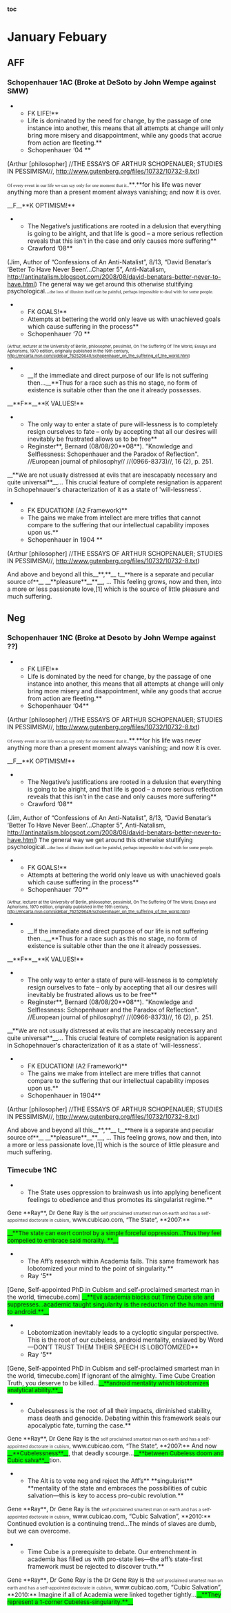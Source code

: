 = = 
====[[toc]]==== 
=January Febuary= 
==AFF== 
===Schopenhauer 1AC (Broke at DeSoto by John Wempe against SMW)=== 

**FK LIFE!**
**Life is dominated by the need for change, by the passage of one instance into another, this means that all attempts at change will only bring more misery and disappointment, while any goods that accrue from action are fleeting.**
**<span style="font-size: 11pt;">Schopenhauer ‘04 </span>**
(Arthur [philosopher] //THE ESSAYS OF ARTHUR SCHOPENAUER; STUDIES IN PESSIMISM//, <span style="color: black; text-decoration: none;">[[http://www.gutenberg.org/files/10732/10732-8.txt]]</span>)

<span style="font-family: 'Times New Roman'; font-size: 8pt;">Of every event in our life we can say only for one moment that it..</span>**<span style="font-family: 'Times New Roman'; font-size: 8pt;">.</span>**for his life was never anything more than a present moment always vanishing; and now it is over.


__F__**K OPTIMISM!**
**The Negative’s justifications are rooted in a delusion that everything is going to be alright, and that life is good – a more serious reflection reveals that this isn’t in the case and only causes more suffering**
**<span style="font-size: 11pt;">Crawford ’08</span>**
(Jim, Author of “Confessions of An Anti-Natalist”, 8/13, “David Benatar’s ‘Better To Have Never Been’…Chapter 5”, Anti-Natalism, http://antinatalism.blogspot.com/2008/08/david-benatars-better-never-to-have.html)
<span style="font-size: 10pt;">The general way we get around this otherwise stultifying psychological...</span><span style="font-family: 'Times New Roman'; font-size: 8pt;">the loss of illusion itself can be painful, perhaps impossible to deal with for some people. </span>



**FK GOALS!**
**Attempts at bettering the world only leave us with unachieved goals which cause suffering in the process**
**<span style="font-size: 11pt;">Schopenhauer ‘70 </span>**
<span style="font-size: 7pt;">(Arthur, lecturer at the University of Berlin, philosopher, pessimist, On The Suffering Of The World, Essays and Aphorisms, 1970 edition, originally published in the 19th century, </span><span style="color: black; font-size: 7pt; text-decoration: none;">[[http://encarta.msn.com/sidebar_762529649/schopenhauer_on_the_suffering_of_the_world.html]]</span><span style="font-size: 7pt;">) </span>

**__If the immediate and direct purpose of our life is not suffering then...__**Thus for a race such as this no stage, no form of existence is suitable other than the one it already possesses.

__**F**__**K VALUES!**
**The only way to enter a state of pure will-lessness is to completely resign ourselves to fate – only by accepting that all our desires will inevitably be frustrated allows us to be free**
**<span style="font-size: 11pt;">Reginster</span>**, Bernard (08/08/20**<span style="font-size: 11pt;">08</span>**). "Knowledge and Selflessness: Schopenhauer and the Paradox of Reflection". //European journal of philosophy// //(0966-8373)//, 16 (2), p. 251.

__**<span style="font-size: 10pt;">We are not usually distressed at evils that are inescapably necessary and quite universal</span>**__... This crucial feature of complete resignation is apparent in Schopehnauer's characterization of it as a state of 'will-lessness'.


**FK EDUCATION! (A2 Framework)**
**The gains we make from intellect are mere trifles that cannot compare to the suffering that our intellectual capability imposes upon us.**
**<span style="font-size: 11pt;">Schopenhauer in 1904 </span>**
(Arthur [philosopher] //THE ESSAYS OF ARTHUR SCHOPENAUER; STUDIES IN PESSIMISM//, <span style="color: black; text-decoration: none;">[[http://www.gutenberg.org/files/10732/10732-8.txt]]</span>)

And above and beyond all this__**,**__ <span style="font-size: 10pt;">t__**here is a separate and peculiar source of**__ </span>__**pleasure**__**__, ... This feeling grows, now and then, into a more or less passionate love,[1] which is the source of little pleasure and much suffering.


==Neg== 
===Schopenhauer 1NC (Broke at Desoto by John Wempe against ??)=== 

**FK LIFE!**
**Life is dominated by the need for change, by the passage of one instance into another, this means that all attempts at change will only bring more misery and disappointment, while any goods that accrue from action are fleeting.**
**<span style="font-size: 11pt;">Schopenhauer ‘04</span>**
(Arthur [philosopher] //THE ESSAYS OF ARTHUR SCHOPENAUER; STUDIES IN PESSIMISM//, [[http://www.gutenberg.org/files/10732/10732-8.txt]])

<span style="font-family: 'Times New Roman'; font-size: 8pt;">Of every event in our life we can say only for one moment that it..</span>**<span style="font-family: 'Times New Roman'; font-size: 8pt;">.</span>**for his life was never anything more than a present moment always vanishing; and now it is over.


__F__**K OPTIMISM!**
**The Negative’s justifications are rooted in a delusion that everything is going to be alright, and that life is good – a more serious reflection reveals that this isn’t in the case and only causes more suffering**
**<span style="font-size: 11pt;">Crawford ’08</span>**
(Jim, Author of “Confessions of An Anti-Natalist”, 8/13, “David Benatar’s ‘Better To Have Never Been’…Chapter 5”, Anti-Natalism, http://antinatalism.blogspot.com/2008/08/david-benatars-better-never-to-have.html)
<span style="font-size: 10pt;">The general way we get around this otherwise stultifying psychological...</span><span style="font-family: 'Times New Roman'; font-size: 8pt;">the loss of illusion itself can be painful, perhaps impossible to deal with for some people.</span>



**FK GOALS!**
**Attempts at bettering the world only leave us with unachieved goals which cause suffering in the process**
**<span style="font-size: 11pt;">Schopenhauer ‘70</span>**
<span style="font-size: 7pt;">(Arthur, lecturer at the University of Berlin, philosopher, pessimist, On The Suffering Of The World, Essays and Aphorisms, 1970 edition, originally published in the 19th century, [[http://encarta.msn.com/sidebar_762529649/schopenhauer_on_the_suffering_of_the_world.html]])</span>

**__If the immediate and direct purpose of our life is not suffering then...__**Thus for a race such as this no stage, no form of existence is suitable other than the one it already possesses.

__**F**__**K VALUES!**
**The only way to enter a state of pure will-lessness is to completely resign ourselves to fate – only by accepting that all our desires will inevitably be frustrated allows us to be free**
**<span style="font-size: 11pt;">Reginster</span>**, Bernard (08/08/20**<span style="font-size: 11pt;">08</span>**). "Knowledge and Selflessness: Schopenhauer and the Paradox of Reflection". //European journal of philosophy// //(0966-8373)//, 16 (2), p. 251.

__**<span style="font-size: 10pt;">We are not usually distressed at evils that are inescapably necessary and quite universal</span>**__... This crucial feature of complete resignation is apparent in Schopehnauer's characterization of it as a state of 'will-lessness'.


**FK EDUCATION! (A2 Framework)**
**The gains we make from intellect are mere trifles that cannot compare to the suffering that our intellectual capability imposes upon us.**
**<span style="font-size: 11pt;">Schopenhauer in 1904</span>**
(Arthur [philosopher] //THE ESSAYS OF ARTHUR SCHOPENAUER; STUDIES IN PESSIMISM//, [[http://www.gutenberg.org/files/10732/10732-8.txt]])

And above and beyond all this__**,**__ <span style="font-size: 10pt;">t__**here is a separate and peculiar source of**__ </span>__**pleasure**__**__, ... This feeling grows, now and then, into a more or less passionate love,[1] which is the source of little pleasure and much suffering.


===Timecube 1NC=== 

**The State uses oppression to brainwash us into applying beneficent feelings to obedience and thus promotes its singularist regime.**
<span style="font-size: 10pt;">Gene **Ray**, Dr Gene Ray is the </span><span style="color: #333333; font-size: 7.5pt;">self proclaimed smartest man on earth and has a self-appointed doctorate in cubism</span><span style="font-size: 10pt;">, www.cubicao.com, “The State”, **2007:**</span>

<span style="background-color: #11ff00;">__**<span style="font-size: 10pt;">The state can exert control by a simple forceful oppression...</span><span style="font-size: 10pt;">Thus they feel compelled to embrace said morality. </span>**__</span>


**The Aff’s research within Academia fails. This same framework has lobotomized your mind to the point of singularity.**
**<span style="font-size: 11pt;">Ray ‘5</span>**
[Gene, Self-appointed PhD in Cubism and self-proclaimed smartest man in the world, timecube.com]
<span style="background-color: #00ff00;">__**<span style="font-size: 10pt;">Evil academia blocks out Time Cube site and suppresses...</span>academic taught singularity is the reduction of the human mind to android.**__</span>


**Lobotomization inevitably leads to a cycloptic singular perspective. This is the root of our cubeless, android mentality, enslaved by Word—DON’T TRUST THEM THEIR SPEECH IS LOBOTOMIZED**
**<span style="font-size: 11pt;">Ray ‘5</span>**
[Gene, Self-appointed PhD in Cubism and self-proclaimed smartest man in the world, timecube.com]
If ignorant of the almighty. Time Cube Creation Truth, you deserve to be killed...<span style="background-color: #00ff00; font-size: 10pt;">__**android mentality which lobotomizes analytical ability.**__ </span>


**Cubelessness is the root of all their impacts, diminished stability, mass death and genocide. Debating within this framework seals our apocalyptic fate, turning the case.**
<span style="font-size: 10pt;">Gene **Ray**, Dr Gene Ray is the </span><span style="color: #333333; font-size: 7.5pt;">self proclaimed smartest man on earth and has a self-appointed doctorate in cubism</span><span style="font-size: 10pt;">, www.cubicao.com, “The State”, **2007:**</span>
And now <span style="background-color: #00ff00; font-size: 10pt;">__**Cubelessness**__</span>, that deadly scourge...<span style="font-size: 10pt;"><span style="background-color: #00ff00; font-size: 10pt;">__**between Cubeless doom and Cubic salva**__</span>tion.</span>

**The Alt is to vote neg and reject the Aff’s** **singularist** **mentality of the state and embraces the possibilities of cubic salvation—this is key to access pro-cubic revolution.**
<span style="font-size: 10pt;">Gene **Ray**</span>,<span style="font-size: 10pt;"> Dr Gene Ray is the </span><span style="color: #333333; font-size: 7.5pt;">self proclaimed smartest man on earth and has a self-appointed doctorate in cubism</span>, www.cubicao.com, “Cubic Salvation”,<span style="font-size: 10pt;"> **2010:**</span>
Continued evolution is a continuing trend...The minds of slaves are dumb, but we can overcome.


**Time Cube is a prerequisite to debate. Our entrenchment in academia has filled us with pro-state lies—the aff’s state-first framework must be rejected to discover truth.**
<span style="font-size: 10pt;">Gene **Ray**</span>, Dr Gene Ray is the<span style="font-size: 10pt;"> Dr Gene Ray is the </span><span style="color: #333333; font-size: 7.5pt;">self proclaimed smartest man on earth and has a self-appointed doctorate in cubism</span>, www.cubicao.com, “Cubic Salvation”,<span style="font-size: 10pt;"> **2010:**</span>
Imagine if all of Academia were linked together tightly...<span style="background-color: #00ff00;">__**<span style="font-size: 10pt;">They represent a 1-corner Cubeless-singularity</span>.**__</span>